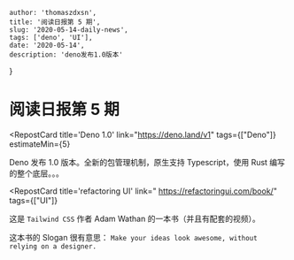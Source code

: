 
    author: 'thomaszdxsn',
    title: '阅读日报第 5 期',
    slug: '2020-05-14-daily-news',
    tags: ['deno', 'UI'],
    date: '2020-05-14',
    description: 'deno发布1.0版本'
}

# 阅读日报第 5 期

<RepostCard
    title='Deno 1.0'
    link="https://deno.land/v1"
    tags={["Deno"]}
    estimateMin={5}
>

Deno 发布 1.0 版本。全新的包管理机制，原生支持 Typescript，使用 Rust 编写的整个底层。。。

</RepostCard>


<RepostCard
    title='refactoring UI'
    link=" https://refactoringui.com/book/"
    tags={["UI"]}
>

这是 `Tailwind CSS` 作者 Adam Wathan 的一本书（并且有配套的视频）。

这本书的 Slogan 很有意思： `Make your ideas look awesome,
without relying on a designer. `

</RepostCard>
